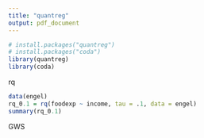 ```yaml
---
title: "quantreg"
output: pdf_document
---
```


```r
# install.packages("quantreg")
# install.packages("coda")
library(quantreg)
library(coda)
```

rq
```r
data(engel)
rq_0.1 = rq(foodexp ~ income, tau = .1, data = engel)
summary(rq_0.1)
```

GWS
```r


```

